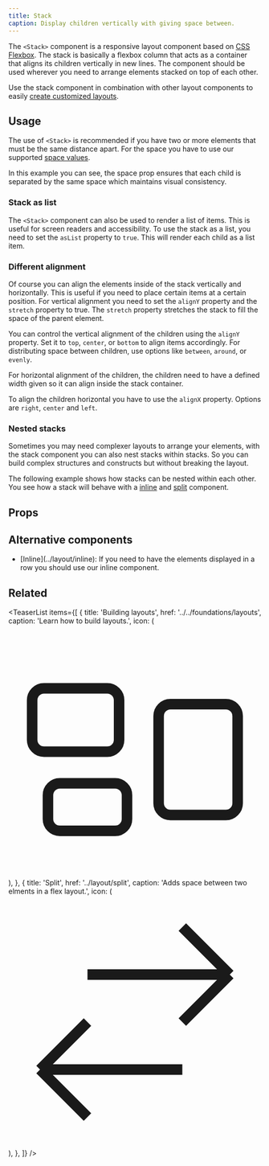 ```yaml
---
title: Stack
caption: Display children vertically with giving space between.
---
```


The `<Stack>` component is a responsive layout component based on [CSS Flexbox](https://developer.mozilla.org/en-US/docs/Learn/CSS/CSS_layout/Flexbox). The stack is basically a flexbox column that acts as a container that aligns its children vertically in new lines. The component should be used wherever you need to arrange elements stacked on top of each other.

Use the stack component in combination with other layout components to easily [create customized layouts](../../foundations/layouts).

## Usage

The use of `<Stack>` is recommended if you have two or more elements that must be the same distance apart. For the space you have to use our supported [space values](../../foundations/design-tokens#spacing).

In this example you can see, the space prop ensures that each child is separated by the same space which maintains visual consistency.

<ComponentDemo file="./stack-spacing.demo.tsx" />

### Stack as list

The `<Stack>` component can also be used to render a list of items. This is useful for screen readers and accessibility. To use the stack as a list, you need to set the `asList` property to `true`. This will render each child as a list item.

### Different alignment

Of course you can align the elements inside of the stack vertically and horizontally. This is useful if you need to place certain items at a certain position. For vertical alignment you need to set the `alignY` property and the `stretch` property to true. The `stretch` property stretches the stack to fill the space of the parent element.

You can control the vertical alignment of the children using the `alignY` property. Set it to `top`, `center`, or `bottom` to align items accordingly. For distributing space between children, use options like `between`, `around`, or `evenly`.

<ComponentDemo file="./stack-vertical.demo.tsx" />

For horizontal alignment of the children, the children need to have a defined width given so it can align inside the stack container.

To align the children horizontal you have to use the `alignX` property. Options are `right`, `center` and `left`.

<ComponentDemo file="./stack-horizontal.demo.tsx" />

### Nested stacks

Sometimes you may need complexer layouts to arrange your elements, with the stack component you can also nest stacks within stacks. So you can build complex structures and constructs but without breaking the layout.

The following example shows how stacks can be nested within each other. You see how a stack will behave with a [inline](../layout/inline) and [split](../layout/split) component.

<ComponentDemo file="./stack-nested.demo.tsx" />

## Props

<StorybookHintMessage component={title} />

<PropsTable component={title} />

## Alternative components

<ul>
  <li>
    [Inline](../layout/inline): If you need to have the elements displayed in a
    row you should use our inline component.
  </li>
</ul>

## Related

<TeaserList
  items={[
    {
      title: 'Building layouts',
      href: '../../foundations/layouts',
      caption: 'Learn how to build layouts.',
      icon: (
        <svg
          xmlns="http://www.w3.org/2000/svg"
          fill="none"
          viewBox="0 0 24 24"
          strokeWidth={1.5}
          stroke="currentColor"
          className="size-6"
        >
          <path
            strokeLinecap="round"
            strokeLinejoin="round"
            d="M2.25 7.125C2.25 6.504 2.754 6 3.375 6h6c.621 0 1.125.504 1.125 1.125v3.75c0 .621-.504 1.125-1.125 1.125h-6a1.125 1.125 0 0 1-1.125-1.125v-3.75ZM14.25 8.625c0-.621.504-1.125 1.125-1.125h5.25c.621 0 1.125.504 1.125 1.125v8.25c0 .621-.504 1.125-1.125 1.125h-5.25a1.125 1.125 0 0 1-1.125-1.125v-8.25ZM3.75 16.125c0-.621.504-1.125 1.125-1.125h5.25c.621 0 1.125.504 1.125 1.125v2.25c0 .621-.504 1.125-1.125 1.125h-5.25a1.125 1.125 0 0 1-1.125-1.125v-2.25Z"
          />
        </svg>
      ),
    },
    {
      title: 'Split',
      href: '../layout/split',
      caption: 'Adds space between two elments in a flex layout.',
      icon: (
        <svg
          xmlns="http://www.w3.org/2000/svg"
          fill="none"
          viewBox="0 0 24 24"
          strokeWidth={1.5}
          stroke="currentColor"
          className="size-6"
        >
          <path
            strokeLinecap="round"
            strokeLinejoin="round"
            d="M7.5 21 3 16.5m0 0L7.5 12M3 16.5h13.5m0-13.5L21 7.5m0 0L16.5 12M21 7.5H7.5"
          />
        </svg>
      ),
    },
  ]}
/>
